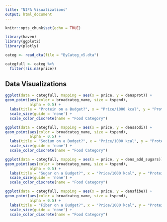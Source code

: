```yaml
---
title: "NIFA Visualizations"
output: html_document
---
```


```r
knitr::opts_chunk$set(echo = TRUE)
```


```r
library(haven)
library(ggplot2)
library(plotly)
```

```r
categ <- read_dta(file = "ByCateg_v5.dta")

categfull <- categ %>%
  filter(!is.na(price))
```

## Data Visualizations

```r
ggplot(data = categfull, mapping = aes(x = price, y = densprot)) +
geom_point(aes(color = broadcateg_name, size = tspend), 
           alpha = 0.5) +
  labs(title = "Protein on a Budget?", x = "Price/1000 kcal", y = "Protein/1000 kcal") +
  scale_size(guide = 'none') +
  scale_color_discrete(name = "Food Category")
```

```r
ggplot(data = categfull, mapping = aes(x = price, y = denssodi)) +
geom_point(aes(color = broadcateg_name, size = tspend), 
           alpha = 0.5) +
  labs(title = "Sodium on a Budget?", x = "Price/1000 kcal", y = "Protein/1000 kcal") +
  scale_size(guide = 'none') +
  scale_color_discrete(name = "Food Category")
```

```r
ggplot(data = categfull, mapping = aes(x = price, y = dens_add_sugars)) +
geom_point(aes(color = broadcateg_name, size = tspend), 
           alpha = 0.5) +
  labs(title = "Sugar on a Budget?", x = "Price/1000 kcal", y = "Protein/1000 kcal") +
  scale_size(guide = 'none') +
  scale_color_discrete(name = "Food Category")
```

```r
ggplot(data = categfull, mapping = aes(x = price, y = densfibe)) +
geom_point(aes(color = broadcateg_name, size = tspend), 
           alpha = 0.5) +
  labs(title = "Fiber on a Budget?", x = "Price/1000 kcal", y = "Protein/1000 kcal") +
  scale_size(guide = 'none') +
  scale_color_discrete(name = "Food Category")
```
